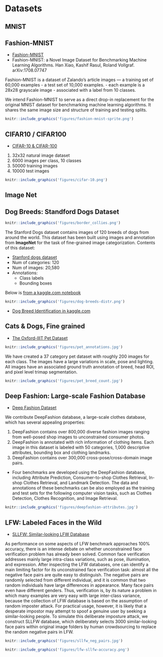 # Datasets


## MNIST


## Fashion-MNIST

* [Fashion-MNIST](https://github.com/zalandoresearch/fashion-mnist)
* Fashion-MNIST: a Novel Image Dataset for Benchmarking Machine Learning Algorithms. Han Xiao, Kashif Rasul, Roland Vollgraf. arXiv:1708.07747

Fashion-MNIST is a dataset of Zalando's article images
    — a training set of 60,000 examples 
    - a test set of 10,000 examples. 
    - each example is a 28x28 grayscale image
    - associated with a label from 10 classes. 
    
We intend Fashion-MNIST to serve as a direct drop-in replacement for the original MNIST dataset for benchmarking machine learning algorithms. It shares the same image size and structure of training and testing splits.

```r
knitr::include_graphics('figures/fashion-mnist-sprite.png')
```

## CIFAR10 / CIFAR100 

* [CIFAR-10 & CIFAR-100](http://www.cs.utoronto.ca/~kriz/cifar.html)

1. 32x32 natural image dataset
1. 6000 images per class, 10 classes
1. 50000 training images
1. 10000 test images

```r
knitr::include_graphics('figures/cifar-10.png')
```


## Image Net

## Dog Breeds: Standford Dogs Dataset

```r
knitr::include_graphics('figures/border_collies.png')
```


The Stanford Dogs dataset contains images of 120 breeds of dogs from around the world. This dataset has been built using images and annotation from **ImageNet** for the task of fine-grained image categorization. Contents of this dataset:

- [Stanford dogs dataset](http://vision.stanford.edu/aditya86/ImageNetDogs/)
- Num of categories: 120
- Num of images: 20,580
- Annotations: 
    - Class labels
    - Bounding boxes

Below is [from a kaggle.com notebook](https://www.kaggle.com/wakamezake/dog-breed-chainer-tutorial)
```r
knitr::include_graphics('figures/dog-breeds-distr.png')
```

* [Dog Breed Identification in kaggle.com](https://www.kaggle.com/c/dog-breed-identification)






## Cats & Dogs, Fine grained

* [The Oxford-IIIT Pet Dataset](http://www.robots.ox.ac.uk/~vgg/data/pets/)

```r
knitr::include_graphics('figures/pet_annotations.jpg')
```

We have created a 37 category pet dataset with roughly 200 images for each class. The images have a large variations in scale, pose and lighting. All images have an associated ground truth annotation of breed, head ROI, and pixel level trimap segmentation. 

```r
knitr::include_graphics('figures/pet_breed_count.jpg')
```



## Deep Fashion: Large-scale Fashion Database

* [Deep Fashion Dataset](http://mmlab.ie.cuhk.edu.hk/projects/DeepFashion.html)

We contribute DeepFashion database, a large-scale clothes database, which has several appealing properties:

1. DeepFashion contains over 800,000 diverse fashion images ranging from well-posed shop images to unconstrained consumer photos.
1. DeepFashion is annotated with rich information of clothing items. Each image in this dataset is labeled with 50 categories, 1,000 descriptive attributes, bounding box and clothing landmarks.
1. DeepFashion contains over 300,000 cross-pose/cross-domain image pairs.

- Four benchmarks are developed using the DeepFashion database, including Attribute Prediction, Consumer-to-shop Clothes Retrieval, In-shop Clothes Retrieval, and Landmark Detection. The data and annotations of these benchmarks can be also employed as the training and test sets for the following computer vision tasks, such as Clothes Detection, Clothes Recognition, and Image Retrieval. 


```r
knitr::include_graphics('figures/deepfashion-attributes.jpg')
```



## LFW: Labeled Faces in the Wild

* [SLLFW: Similar-looking LFW Database](http://www.whdeng.cn/SLLFW/index.html)

As performance on some aspects of LFW benchmark approaches 100% accuracy, there is an intense debate on whether unconstrained face verification problem has already been solved. Common face verification addresses mainly large intra-class variations, such as pose, illumination, and expression. After inspecting the LFW databases, one can identify a main limiting factor for its unconstrained face verification task: almost all the negative face pairs are quite easy to distinguish. The negative pairs are randomly selected from different individual, and it is common that two random individuals have large differences in appearance. Many face pairs even have different genders. Thus, verification is, by its nature a problem in which many examples are very easy with large inter-class variance, because the collection of LFW database is based on the assumption of random imposter attack. For practical usage, however, it is likely that a desperate impostor may attempt to spoof a genuine user by seeking a similar-looking people. To simulate this deliberate imposture attack, we construct SLLFW database, which deliberately selects 3000 similar-looking face pairs within original image folders by human crowdsourcing to replace the random negative pairs in LFW.

```r
knitr::include_graphics('figures/sllfw_neg_pairs.jpg')
```

```r
knitr::include_graphics('figures/lfw-sllfw-accuracy.png')
```
